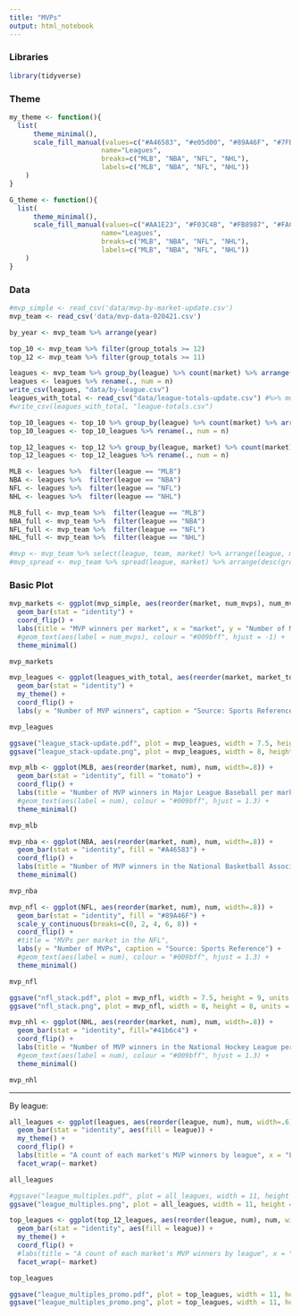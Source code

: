 ```yaml
---
title: "MVPs"
output: html_notebook
---
```


### Libraries

```r
library(tidyverse)
```

### Theme

```r
my_theme <- function(){
  list(
      theme_minimal(),
      scale_fill_manual(values=c("#A46583", "#e05d00", "#89A46F", "#7FBDFF"), 
                       name="Leagues",
                       breaks=c("MLB", "NBA", "NFL", "NHL"),
                       labels=c("MLB", "NBA", "NFL", "NHL"))
    )
}
```

```r
G_theme <- function(){
  list(
      theme_minimal(),
      scale_fill_manual(values=c("#AA1E23", "#F03C4B", "#FB8987", "#FAC8C8"), 
                       name="Leagues",
                       breaks=c("MLB", "NBA", "NFL", "NHL"),
                       labels=c("MLB", "NBA", "NFL", "NHL"))
    )
}
```

### Data

```r
#mvp_simple <- read_csv('data/mvp-by-market-update.csv')
mvp_team <- read_csv('data/mvp-data-020421.csv')

by_year <- mvp_team %>% arrange(year)

top_10 <- mvp_team %>% filter(group_totals >= 12)
top_12 <- mvp_team %>% filter(group_totals >= 11)

leagues <- mvp_team %>% group_by(league) %>% count(market) %>% arrange(market) %>% ungroup()
leagues <- leagues %>% rename(., num = n)
write_csv(leagues, "data/by-league.csv")
leagues_with_total <- read_csv("data/league-totals-update.csv") #%>% mutate(market_total = coalesce(market_total, num))
#write_csv(leagues_with_total, "league-totals.csv")

top_10_leagues <- top_10 %>% group_by(league) %>% count(market) %>% arrange(market) 
top_10_leagues <- top_10_leagues %>% rename(., num = n)

top_12_leagues <- top_12 %>% group_by(league, market) %>% count(market) %>% arrange(market) 
top_12_leagues <- top_12_leagues %>% rename(., num = n)

MLB <- leagues %>%  filter(league == "MLB") 
NBA <- leagues %>%  filter(league == "NBA") 
NFL <- leagues %>%  filter(league == "NFL") 
NHL <- leagues %>%  filter(league == "NHL") 

MLB_full <- mvp_team %>%  filter(league == "MLB") 
NBA_full <- mvp_team %>%  filter(league == "NBA") 
NFL_full <- mvp_team %>%  filter(league == "NFL") 
NHL_full <- mvp_team %>%  filter(league == "NHL") 

#mvp <- mvp_team %>% select(league, team, market) %>% arrange(league, market)
#mvp_spread <- mvp_team %>% spread(league, market) %>% arrange(desc(group_count))
```

### Basic Plot

```r
mvp_markets <- ggplot(mvp_simple, aes(reorder(market, num_mvps), num_mvps)) +
  geom_bar(stat = "identity") + 
  coord_flip() +
  labs(title = "MVP winners per market", x = "market", y = "Number of MVP winners", caption = "Source: ") +
  #geom_text(aes(label = num_mvps), colour = "#009bff", hjust = -1) + 
  theme_minimal()

mvp_markets
```

```r
mvp_leagues <- ggplot(leagues_with_total, aes(reorder(market, market_total), num, fill = league)) +
  geom_bar(stat = "identity") + 
  my_theme() +
  coord_flip() +
  labs(y = "Number of MVP winners", caption = "Source: Sports Reference") #title = "Major sport MVPs by market since 1957", 

mvp_leagues 

ggsave("league_stack-update.pdf", plot = mvp_leagues, width = 7.5, height = 9, units = "in", dpi = 300)
ggsave("league_stack-update.png", plot = mvp_leagues, width = 8, height = 8, units = "in", dpi = 300)
```

```r
mvp_mlb <- ggplot(MLB, aes(reorder(market, num), num, width=.8)) +
  geom_bar(stat = "identity", fill = "tomato") + 
  coord_flip() +
  labs(title = "Number of MVP winners in Major League Baseball per market", x = "market", y = "Number of MVP winners", caption = "Source: ") +
  #geom_text(aes(label = num), colour = "#009bff", hjust = 1.3) + 
  theme_minimal()

mvp_mlb
```

```r
mvp_nba <- ggplot(NBA, aes(reorder(market, num), num, width=.8)) +
  geom_bar(stat = "identity", fill = "#A46583") + 
  coord_flip() +
  labs(title = "Number of MVP winners in the National Basketball Association per market", x = "market", y = "Number of MVP winners", caption = "Source: ") +
  theme_minimal()

mvp_nba
```

```r
mvp_nfl <- ggplot(NFL, aes(reorder(market, num), num, width=.8)) +
  geom_bar(stat = "identity", fill = "#89A46F") + 
  scale_y_continuous(breaks=c(0, 2, 4, 6, 8)) +
  coord_flip() +
  #title = "MVPs per market in the NFL",
  labs(y = "Number of MVPs", caption = "Source: Sports Reference") +
  #geom_text(aes(label = num), colour = "#009bff", hjust = 1.3) + 
  theme_minimal()

mvp_nfl

ggsave("nfl_stack.pdf", plot = mvp_nfl, width = 7.5, height = 9, units = "in", dpi = 300)
ggsave("nfl_stack.png", plot = mvp_nfl, width = 8, height = 8, units = "in", dpi = 300)
```

```r
mvp_nhl <- ggplot(NHL, aes(reorder(market, num), num, width=.8)) +
  geom_bar(stat = "identity", fill="#41b6c4") + 
  coord_flip() +
  labs(title = "Number of MVP winners in the National Hockey League per market", x = "market", y = "Number of MVP winners", caption = "Source: ") +
  #geom_text(aes(label = num), colour = "#009bff", hjust = 1.3) + 
  theme_minimal()

mvp_nhl
```

-----

By league: 

```r
all_leagues <- ggplot(leagues, aes(reorder(league, num), num, width=.6)) +
  geom_bar(stat = "identity", aes(fill = league)) +
  my_theme() +
  coord_flip() +
  labs(title = "A count of each market's MVP winners by league", x = "League", y = "Number of MVPs", caption = "Source: ") +
  facet_wrap(~ market) 

all_leagues

#ggsave("league_multiples.pdf", plot = all_leagues, width = 11, height = 8, units = "in", dpi = 320)
ggsave("league_multiples.png", plot = all_leagues, width = 11, height = 8, units = "in", dpi = 320)
```

```r
top_leagues <- ggplot(top_12_leagues, aes(reorder(league, num), num, width=.6)) +
  geom_bar(stat = "identity", aes(fill = league)) +
  my_theme() +
  coord_flip() +
  #labs(title = "A count of each market's MVP winners by league", x = "League", y = "Number of MVPs", caption = "Source: ") +
  facet_wrap(~ market) 

top_leagues

ggsave("league_multiples_promo.pdf", plot = top_leagues, width = 11, height = 8, units = "in", dpi = 300)
ggsave("league_multiples_promo.png", plot = top_leagues, width = 11, height = 8, units = "in", dpi = 300)
```

